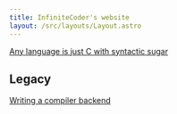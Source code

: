 ```yaml
---
title: InfiniteCoder's website
layout: /src/layouts/Layout.astro
---
```


[Any language is just C with syntactic sugar](https://www.infinitecoder.org/breaking-down-complex-language-features)

## Legacy

[Writing a compiler backend](/blog/writing-a-compiler-backend)
